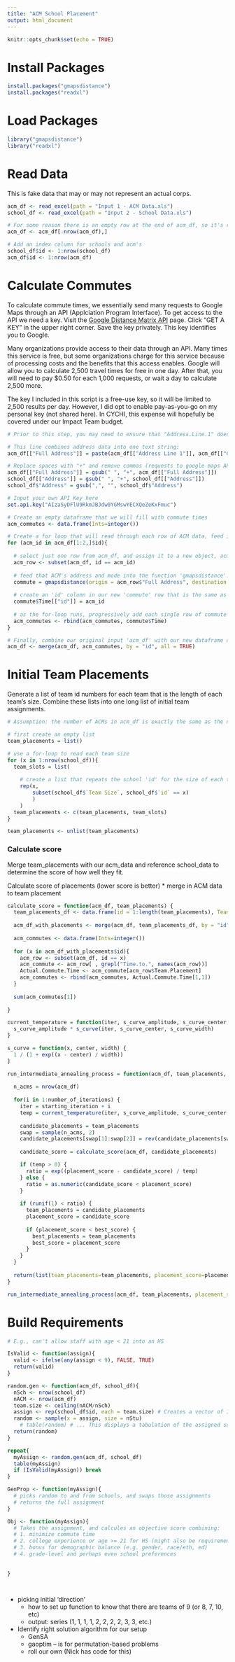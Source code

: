 ```yaml
---
title: "ACM School Placement"
output: html_document
---
```


```r
knitr::opts_chunk$set(echo = TRUE)
```

# Install Packages

```r
install.packages("gmapsdistance")
install.packages("readxl")
```

# Load Packages

```r
library("gmapsdistance")
library("readxl")
```

# Read Data

This is fake data that may or may not represent an actual corps.

```r
acm_df <- read_excel(path = "Input 1 - ACM Data.xls")
school_df <- read_excel(path = "Input 2 - School Data.xls")

# For some reason there is an empty row at the end of acm_df, so it's removed here:
acm_df <- acm_df[-nrow(acm_df),]

# Add an index column for schools and acm's
school_df$id <- 1:nrow(school_df)
acm_df$id <- 1:nrow(acm_df)

```

# Calculate Commutes

To calculate commute times, we essentially send many requests to Google Maps through an API (Applciation Program Interface). To get access to the API we need a key. Visit the [Google Distance Matrix API](https://developers.google.com/maps/documentation/distance-matrix/) page. Click "GET A KEY" in the upper right corner. Save the key privately. This key identifies you to Google.

Many organizations provide access to their data through an API. Many times this service is free, but some organizations charge for this service because of processing costs and the benefits that this access enables. Google will allow you to calculate 2,500 travel times for free in one day. After that, you will need to pay $0.50 for each 1,000 requests, or wait a day to calculate 2,500 more.

The key I included in this script is a free-use key, so it will be limited to 2,500 results per day. However, I did opt to enable pay-as-you-go on my personal key (not shared here). In CYCHI, this expense will hopefully be covered under our Impact Team budget.

```r
# Prior to this step, you may need to ensure that "Address.Line.1" does not include any apartment/suite/room info.

# This line combines address data into one text string:
acm_df[["Full Address"]] = paste(acm_df[["Address Line 1"]], acm_df[["City"]], acm_df[["State"]], acm_df[["Postal Code"]])

# Replace spaces with "+" and remove commas (requests to google maps API cannot include spaces)
acm_df[["Full Address"]] = gsub(" ", "+", acm_df[["Full Address"]])
school_df[["Address"]] = gsub(" ", "+", school_df[["Address"]])
school_df$"Address" = gsub(",", "", school_df$"Address")

# Input your own API Key here
set.api.key("AIzaSyDFlU9RkmJBJdw0YGMswYECXQeZeKxFmuc")

# Create an empty dataframe that we will fill with commute times
acm_commutes <- data.frame(Ints=integer())

# Create a for loop that will read through each row of ACM data, feed it into the main function of our gmapsdistance package, and build a new data frame of commute info.
for (acm_id in acm_df[1:2,]$id){
  
  # select just one row from acm_df, and assign it to a new object, acm_row
  acm_row <- subset(acm_df, id == acm_id)
  
  # feed that ACM's address and mode into the function 'gmapsdistance'. This will return a new object that is a single row of ACM commute times to each school. That row is assigned to a new object, 'commute'
  commute = gmapsdistance(origin = acm_row$"Full Address", destination = school_df[1:2,]$"Address", mode = acm_row$"Method of Commute", combinations = "all", shape = "wide")
  
  # create an 'id' column in our new 'commute' row that is the same as acm_id. We will use this to join our data frames.
  commute$Time[["id"]] = acm_id
  
  # as the for-loop runs, progressively add each single row of commute data into a new data frame called acm_commutes. As this for-loop runs, this dataframe grows to include all ACM's.
  acm_commutes <- rbind(acm_commutes, commute$Time)
}

# Finally, combine our original input 'acm_df' with our new dataframe of commute times 'acm_commutes', and overwrite our original acm_df with this newly combined data frame.
acm_df <- merge(acm_df, acm_commutes, by = "id", all = TRUE)

```

# Initial Team Placements

Generate a list of team id numbers for each team that is the length of each team's size. Combine these lists into one long list of initial team assignments.

```r
# Assumption: the number of ACMs in acm_df is exactly the same as the number of team slots

# first create an empty list
team_placements = list()

# use a for-loop to read each team size
for (x in 1:nrow(school_df)){
  team_slots = list(
    
    # create a list that repeats the school 'id' for the size of each team
    rep(x, 
        subset(school_df$`Team Size`, school_df$`id` == x)
        )
    )
  team_placements <- c(team_placements, team_slots)
}

team_placements <- unlist(team_placements)

```

### Calculate score

Merge team_placements with our acm_data and reference school_data to determine the score of how well they fit.

Calculate score of placements (lower score is better)
* merge in ACM data to team placement

```r
calculate_score = function(acm_df, team_placements) {
  team_placements_df <- data.frame(id = 1:length(team_placements), Team.Placement = team_placements)
  
  acm_df_with_placements <- merge(acm_df, team_placements_df, by = "id", all = TRUE)
  
  acm_commutes <- data.frame(Ints=integer())
  
  for (x in acm_df_with_placements$id){
    acm_row <- subset(acm_df, id == x)
    acm_commute <- acm_row[ , grepl("Time.to.", names(acm_row))]
    Actual.Commute.Time <- acm_commute[acm_row$Team.Placement]
    acm_commutes <- rbind(acm_commutes, Actual.Commute.Time[1,1])
  }
  
  sum(acm_commutes[1])
  
}

```


```r
current_temperature = function(iter, s_curve_amplitude, s_curve_center, s_curve_width) {
  s_curve_amplitude * s_curve(iter, s_curve_center, s_curve_width)
}

s_curve = function(x, center, width) {
  1 / (1 + exp((x - center) / width))
}

```


```r
run_intermediate_annealing_process = function(acm_df, team_placements, placement_score, best_placements, best_score, starting_iteration, number_of_iterations, s_curve_amplitude, s_curve_center, s_curve_width) {
  
  n_acms = nrow(acm_df)
  
  for(i in 1:number_of_iterations) {
    iter = starting_iteration + i
    temp = current_temperature(iter, s_curve_amplitude, s_curve_center, s_curve_width)
    
    candidate_placements = team_placements
    swap = sample(n_acms, 2)
    candidate_placements[swap[1]:swap[2]] = rev(candidate_placements[swap[1]:swap[2]])
    
    candidate_score = calculate_score(acm_df, candidate_placements)

    if (temp > 0) {
      ratio = exp((placement_score - candidate_score) / temp)
    } else {
      ratio = as.numeric(candidate_score < placement_score)
    }
    
    if (runif(1) < ratio) {
      team_placements = candidate_placements
      placement_score = candidate_score
      
      if (placement_score < best_score) {
        best_placements = team_placements
        best_score = placement_score
      }
    }
  }
  
  return(list(team_placements=team_placements, placement_score=placement_score, best_placements=best_placements, best_score=best_score))
}

```

```r
run_intermediate_annealing_process(acm_df, team_placements, placement_score = 445109, best_placements = team_placements, best_score = 445109, starting_iteration = 1, number_of_iterations = 50, s_curve_amplitude = 4000, s_curve_center = 0, s_curve_width = 3000)
```


# Build Requirements

```r
# E.g., can't allow staff with age < 21 into an HS

IsValid <- function(assign){
  valid <- ifelse(any(assign < 9), FALSE, TRUE) 
  return(valid)
}

```



```r

random.gen <- function(acm_df, school_df){
  nSch <- nrow(school_df)
  nACM <- nrow(acm_df)
  team.size <- ceiling(nACM/nSch)
  assign <- rep(school_df$id, each = team.size) # Creates a vector of 1 10 times, 2 10 times, etc
  random <- sample(x = assign, size = nStu)
    # table(random) # ... This displays a tabulation of the assigned schools
  return(random)
}

repeat{
  myAssign <- random.gen(acm_df, school_df)
  table(myAssign)
  if (IsValid(myAssign)) break
}
```

```r
GenProp <- function(myAssign){
  # picks random to and from schools, and swaps those assignments
  # returns the full assignment
}
```


```r
Obj <- function(myAssign){
  # Takes the assignment, and calcules an objective score combining:
  # 1. minimize commute time
  # 2. college experience or age >= 21 for HS (might also be requirement for valid proposal)
  # 3. bonus for demographic balance (e.g. gender, race/eth, ed)
  # 4. grade-level and perhaps even school preferences
  
  
}
```

```r

```

```r

```


* picking initial 'direction'
  * how to set up function to know that there are teams of 9 (or 8, 7, 10, etc)
  * output: series (1, 1, 1, 1, 2, 2, 2, 2, 3, 3, etc.)
* Identify right solution algorithm for our setup
  * GenSA
  * gaoptim -- is for permutation-based problems
  * roll our own (Nick has code for this)

